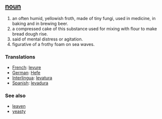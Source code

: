 == [[noun]] ==

# an often humid, yellowish froth, made of tiny fungi, used in medicine, in baking and in brewing beer.
# a compressed cake of this substance used for mixing with flour to make  bread dough rise.
# said of mental distress or agitation.
# figurative of a frothy foam on sea waves.

=== Translations ===
*[[French]]: [[levure]]
*[[German]]: [[Hefe]]
*[[Interlingua]]: [[levatura]]
*[[Spanish]]: [[levadura]]

=== See also ===
*[[leaven]]
*[[yeasty]]